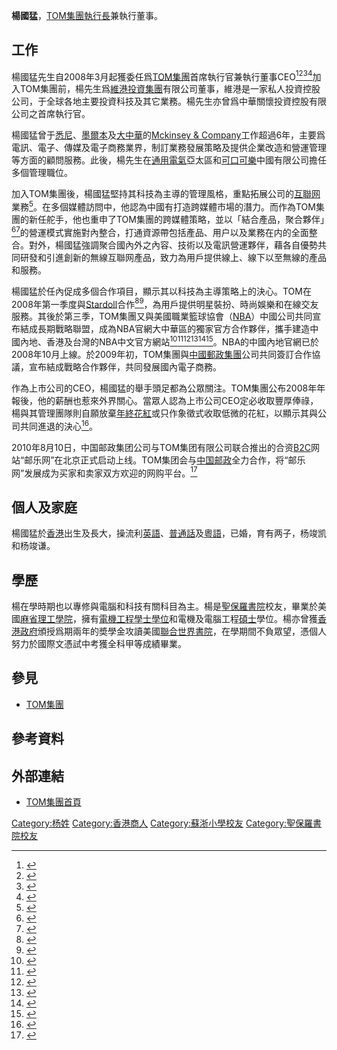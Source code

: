'''楊國猛'''，[[TOM集團|TOM集團]][[執行長|執行長]]兼執行董事。

==工作==
楊國猛先生自2008年3月起獲委任爲[[TOM集團|TOM集團]]首席執行官兼執行董事CEO<ref name="任命CEO">{{cite web|url=http://b2b.netsun.com/detail--2599462.html|title=TOM集团宣布委任管理层 首席执行官易人|accessdate=2009-05-20|archive-url=https://web.archive.org/web/20110714165719/http://b2b.netsun.com/detail--2599462.html|archive-date=2011-07-14|dead-url=yes}}</ref><ref name="CEO App">{{cite web|url=http://www.nba.com/techsummit/bio_yeung.htm|title=Ken Yeung|accessdate=2009-05-20|archive-url=https://web.archive.org/web/20121105204629/http://www.nba.com/techsummit/bio_yeung.htm|archive-date=2012-11-05|dead-url=yes}}</ref><ref name="Executive Profile">{{cite web| url=http://savvisg3uk.in.reuters.com/money/quotes/officerProfile?symbol=2383.HK&officerId=| title=Executive Profile| accessdate=2009-05-20}}{{dead link|date=2018年3月 |bot=InternetArchiveBot |fix-attempted=yes }}</ref><ref name="McKinsey">{{cite web |url=https://alumni.mckinsey.com/alumni/default/public/content/jsp/alumni_news/20080326_KenYeungLBN.jsp |title=Ken Yeung New CEO of TOM Group Limited |accessdate=2009-05-20 |deadurl=yes |archiveurl=https://web.archive.org/web/20110714064030/https://alumni.mckinsey.com/alumni/default/public/content/jsp/alumni_news/20080326_KenYeungLBN.jsp |archivedate=2011-07-14 }}</ref>加入TOM集團前，楊先生爲[[維港投資集團|維港投資集團]]有限公司董事，維港是一家私人投資控股公司，于全球各地主要投資科技及其它業務。楊先生亦曾爲中華關懷投資控股有限公司之首席執行官。

楊國猛曾于[[悉尼|悉尼]]、[[墨爾本|墨爾本]]及[[大中華|大中華]]的[[Mckinsey_&_Company|Mckinsey & Company]]工作超過6年，主要爲電訊、電子、傳媒及電子商務業界，制訂業務發展策略及提供企業改造和營運管理等方面的顧問服務。此後，楊先生在[[通用電氣|通用電氣]]亞太區和[[可口可樂|可口可樂]]中國有限公司擔任多個管理職位。

加入TOM集團後，楊國猛堅持其科技為主導的管理風格，重點拓展公司的[[互聯网|互聯网]]業務<ref name="Facebook">{{cite web|url=http://tech.sina.com.cn/i/2008-07-23/19582346610.shtml|title=TOM集团CEO杨国猛：与Facebook有合作可能|accessdate=2009-05-20|archive-date=2008-08-01|archive-url=https://web.archive.org/web/20080801235002/http://tech.sina.com.cn/i/2008-07-23/19582346610.shtml|dead-url=no}}</ref>。在多個媒體訪問中，他認為中國有打造跨媒體市場的潛力。而作為TOM集團的新任舵手，他也重申了TOM集團的跨媒體策略，並以「結合產品，聚合夥伴」<ref>{{cite web | url = http://www.cnadtop.com/brand/renwu/2008/9/24/567245b9-fba8-45d8-bb83-61f2a6b92322.htm | title = TOM集团倾力打造大中华跨媒航母：对内整合 对外聚合 | accessdate = 2009-05-20 | archive-date = 2011-07-08 | archive-url = https://web.archive.org/web/20110708170253/http://www.cnadtop.com/brand/renwu/2008/9/24/567245b9-fba8-45d8-bb83-61f2a6b92322.htm | dead-url = no }}</ref><ref name="Integration">{{cite web |url=http://www.ycwb.com/myjjb/2008-05/13/content_1885769_2.htm |title=如果“打通”就有赢的机会 |accessdate=2009-05-20 |archive-url=https://web.archive.org/web/20110222024822/http://www.ycwb.com/myjjb/2008-05/13/content_1885769_2.htm |archive-date=2011-02-22 |dead-url=yes }}</ref>的營運模式實施對內整合，打通資源帶包括產品、用户以及業務在内的全面整合。對外，楊國猛強調聚合國內外之內容、技術以及電訊營運夥伴，藉各自優勢共同研發和引進創新的無線互聯网產品，致力為用戶提供線上、線下以至無線的產品和服務。

楊國猛於任內促成多個合作項目，顯示其以科技為主導策略上的決心。TOM在2008年第一季度與[[Stardoll|Stardoll]]合作<ref name="Stardoll">{{cite web |url=http://www.worldsinmotion.biz/2008/08/tom_online_launches_stardoll_i.php |title=TOM Online Launches Stardoll In China |accessdate=2009-05-20 |archive-date=2010-12-04 |archive-url=https://web.archive.org/web/20101204151404/http://worldsinmotion.biz/2008/08/tom_online_launches_stardoll_i.php |dead-url=no }}</ref><ref name="Stardoll2">{{cite web|url=http://en.ce.cn/Business/Enterprise/200808/22/t20080822_16583284.shtml|title=Stardoll and Tom embrace|accessdate=2009-05-20|archive-date=2011-06-17|archive-url=https://web.archive.org/web/20110617051048/http://en.ce.cn/Business/Enterprise/200808/22/t20080822_16583284.shtml|dead-url=no}}</ref>，為用戶提供明星裝扮、時尚娛樂和在線交友服務。其後於第三季，TOM集團又與美國職業籃球協會（[[NBA|NBA]]）中國公司共同宣布結成長期戰略聯盟，成為NBA官網大中華區的獨家官方合作夥伴，攜手建造中國內地、香港及台灣的NBA中文官方網站<ref name="NBA HK">{{cite web |url=http://news.xinhuanet.com/internet/2009-04/28/content_11274265.htm|title=TOM结合无线与互联网为广告商增值|accessdate =2009-05-20}}</ref><ref name="NBA HK-Marketing">{{cite web |url=http://www.marketing-interactive.com/news/12447 |title=NBA fever spreads to Hong Kong's savvy youth |accessdate=2009-05-20 |archive-date=2009-06-02 |archive-url=https://web.archive.org/web/20090602145626/http://marketing-interactive.com/news/12447 |dead-url=no }}</ref><ref name="NBA CN">{{cite web|url =http://enterprise.dbw.cn/system/2009/04/27/051882895.shtml|title =TOM携手NBA 合力打造全方位体育盛宴|accessdate =2009-05-20|archive-date =2013-07-05|archive-url =https://web.archive.org/web/20130705072835/http://enterprise.dbw.cn/system/2009/04/27/051882895.shtml|dead-url =no}}</ref><ref name="NBA HK-SINA">{{cite web |url=http://news.sina.com.cn/c/2009-04-29/122515547142s.shtml |title=杨国猛担任TOM集团CEO 打造全方位体育盛宴 |accessdate=2009-05-20 |archive-date=2016-03-04 |archive-url=https://web.archive.org/web/20160304215917/http://news.sina.com.cn/c/2009-04-29/122515547142s.shtml |dead-url=no }}</ref><ref name="NBA CH Onscreenasia">{{cite web |url=http://www.onscreenasia.com/article-3922-nbachinaandtomtounveilnbacomwebsitesingreaterchina-onscreenasia.html |title=NBA China and TOM to unveil NBA.COM web sites in Greater China |accessdate=2009-05-20 |deadurl=yes |archiveurl=https://web.archive.org/web/20100128095334/http://www.onscreenasia.com/article-3922-nbachinaandtomtounveilnbacomwebsitesingreaterchina-onscreenasia.html |archivedate=2010-01-28 }}</ref><ref name="NBA HK-3">{{cite web |url=http://www.china.com.cn/news/txt/2009-04/28/content_17690727.htm |title=TOM打造线上、线下、以至手机的全方位体育盛宴 |accessdate=2009-05-20 |archive-date=2016-03-05 |archive-url=https://web.archive.org/web/20160305014156/http://www.china.com.cn/news/txt/2009-04/28/content_17690727.htm |dead-url=no }}</ref>。NBA的中國內地官網已於2008年10月上線。於2009年初，TOM集團與[[中國郵政集團|中國郵政集團]]公司共同簽訂合作協議，宣布結成戰略合作夥伴，共同發展國內電子商務。

作為上市公司的CEO，楊國猛的舉手頭足都為公眾關注。TOM集團公布2008年年報後，他的薪酬也惹來外界關心。當眾人認為上市公司CEO定必收取豐厚俸祿，楊與其管理團隊則自願放棄[[年終花紅|年終花紅]]或只作象徵式收取低微的花紅，以顯示其與公司共同進退的決心<ref>{{cite web| url = http://active.zgjrw.com/News/2009424/zgjrw/520164783100.html| title = TOM集团CEO杨国猛决心与集团共进退| accessdate = 2009-05-20}}{{dead link|date=2018年3月 |bot=InternetArchiveBot |fix-attempted=yes }}</ref>。

2010年8月10日，中国邮政集团公司与TOM集团有限公司联合推出的合资[[B2C|B2C]]网站“邮乐网”在北京正式启动上线。TOM集团会与[[中国邮政|中国邮政]]全力合作，将“邮乐网”发展成为买家和卖家双方欢迎的网购平台。<ref name="Ule">{{cite web|url =http://www.ce.cn/cysc/tech/07ityj/guonei/201008/11/t20100811_20457672.shtml|title =中国邮政进军电子商贸 TOM集团全力技术支持|accessdate =2010-08-11|archive-url =https://web.archive.org/web/20100904145421/http://www.ce.cn/cysc/tech/07ityj/guonei/201008/11/t20100811_20457672.shtml|archive-date =2010-09-04|dead-url =yes}}</ref>

==個人及家庭==
楊國猛於[[香港|香港]]出生及長大，操流利[[英語|英語]]、[[普通話|普通話]]及[[粵語|粵語]]，已婚，育有两子，杨竣凯和杨竣谦。

==學歷==
楊在學時期也以專修與電腦和科技有關科目為主。楊是[[聖保羅書院|聖保羅書院]]校友，畢業於美國[[麻省理工學院|麻省理工學院]]，擁有[[電機工程|電機工程]][[學士|學士]][[學位|學位]]和電機及電腦工程[[碩士|碩士]]學位。楊亦曾獲[[香港政府|香港政府]]頒授爲期兩年的奬學金攻讀美國[[聯合世界書院|聯合世界書院]]，在學期間不負眾望，憑個人努力於國際文憑試中考獲全科甲等成績畢業。

==參見==
* [[TOM集團|TOM集團]]

==參考資料==
{{reflist|2}}

== 外部連結 ==
* [http://www.tomgroup.com TOM集團首頁] {{Wayback|url=http://www.tomgroup.com/ |date=20090422174951 }}

{{DEFAULTSORT:Y}}
[[Category:杨姓|Category:杨姓]]
[[Category:香港商人|Category:香港商人]]
[[Category:蘇浙小學校友|Category:蘇浙小學校友]]
[[Category:聖保羅書院校友|Category:聖保羅書院校友]]